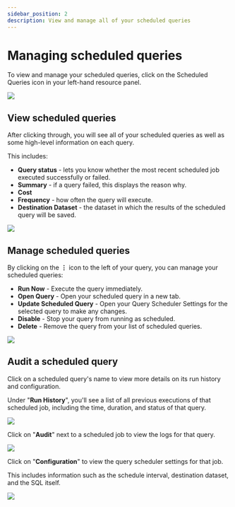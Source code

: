 ```yaml
---
sidebar_position: 2
description: View and manage all of your scheduled queries
---
```


# Managing scheduled queries

To view and manage your scheduled queries, click on the Scheduled Queries icon in your left-hand resource panel.

![](../../../static/img/superquery/image-80.png)

## View scheduled queries

After clicking through, you will see all of your scheduled queries as well as some high-level information on each query.

This includes:

- **Query status** - lets you know whether the most recent scheduled job executed successfully or failed.
- **Summary** - if a query failed, this displays the reason why.
- **Cost**
- **Frequency** - how often the query will execute.
- **Destination Dataset** - the dataset in which the results of the scheduled query will be saved.

![](../../../static/img/superquery/image-82.png)

## Manage scheduled queries

By clicking on the **&vellip;** icon to the left of your query, you can manage your scheduled queries:

- **Run Now** - Execute the query immediately.
- **Open Query** - Open your scheduled query in a new tab.
- **Update Scheduled Query** - Open your Query Scheduler Settings for the selected query to make any changes.
- **Disable** - Stop your query from running as scheduled.
- **Delete** - Remove the query from your list of scheduled queries.

![](../../../static/img/superquery/17.19.43.gif)

## Audit a scheduled query

Click on a scheduled query's name to view more details on its run history and configuration.

Under "**Run History**", you'll see a list of all previous executions of that scheduled job, including the time, duration, and status of that query.

![](../../../static/img/superquery/17.33.30-1.gif)

Click on "**Audit**" next to a scheduled job to view the logs for that query.

![](../../../static/img/superquery/image-83.png)

Click on "**Configuration**" to view the query scheduler settings for that job.

This includes information such as the schedule interval, destination dataset, and the SQL itself.

![](../../../static/img/superquery/image-84.png)
